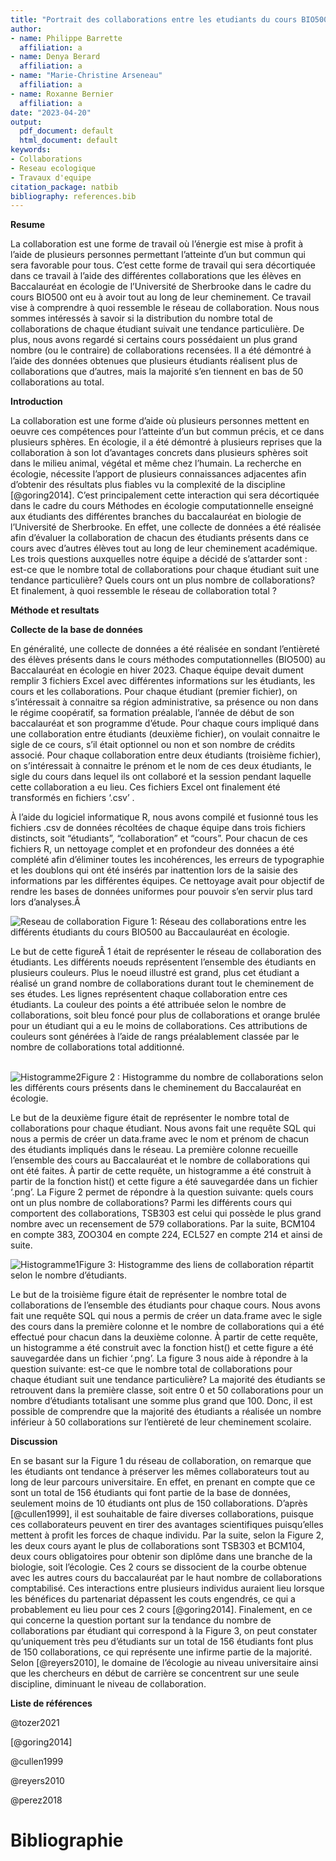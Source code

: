 ```yaml
---
title: "Portrait des collaborations entre les etudiants du cours BIO500"
author:
- name: Philippe Barrette
  affiliation: a
- name: Denya Berard
  affiliation: a
- name: "Marie-Christine Arseneau"
  affiliation: a
- name: Roxanne Bernier
  affiliation: a
date: "2023-04-20"
output:
  pdf_document: default
  html_document: default
keywords:
- Collaborations
- Reseau ecologique
- Travaux d'equipe
citation_package: natbib
bibliography: references.bib
---
```


**Resume**

La collaboration est une forme de travail où l'énergie est mise à profit à l'aide de plusieurs personnes permettant l'atteinte d'un but commun qui sera favorable pour tous. C'est cette forme de travail qui sera décortiquée dans ce travail à l'aide des différentes collaborations que les élèves en Baccalauréat en écologie de l'Université de Sherbrooke dans le cadre du cours BIO500 ont eu à avoir tout au long de leur cheminement. Ce travail vise à comprendre à quoi ressemble le réseau de collaboration. Nous nous sommes intéressés à savoir si la distribution du nombre total de collaborations de chaque étudiant suivait une tendance particulière. De plus, nous avons regardé si certains cours possédaient un plus grand nombre (ou le contraire) de collaborations recensées. Il a été démontré à l'aide des données obtenues que plusieurs étudiants réalisent plus de collaborations que d'autres, mais la majorité s'en tiennent en bas de 50 collaborations au total.

**Introduction**

La collaboration est une forme d'aide où plusieurs personnes mettent en oeuvre ces compétences pour l'atteinte d'un but commun précis, et ce dans plusieurs sphères. En écologie, il a été démontré à plusieurs reprises que la collaboration à son lot d'avantages concrets dans plusieurs sphères soit dans le milieu animal, végétal et même chez l'humain. La recherche en écologie, nécessite l'apport de plusieurs connaissances adjacentes afin d'obtenir des résultats plus fiables vu la complexité de la discipline [@goring2014]. C'est principalement cette interaction qui sera décortiquée dans le cadre du cours Méthodes en écologie computationnelle enseigné aux étudiants des différentes branches du baccalauréat en biologie de l'Université de Sherbrooke. En effet, une collecte de données a été réalisée afin d'évaluer la collaboration de chacun des étudiants présents dans ce cours avec d'autres élèves tout au long de leur cheminement académique. Les trois questions auxquelles notre équipe a décidé de s'attarder sont : est-ce que le nombre total de collaborations pour chaque étudiant suit une tendance particulière? Quels cours ont un plus nombre de collaborations? Et finalement, à quoi ressemble le réseau de collaboration total ?

**Méthode et resultats**

**Collecte de la base de données**

En généralité, une collecte de données a été réalisée en sondant l'entièreté des élèves présents dans le cours méthodes computationnelles (BIO500) au Baccalauréat en écologie en hiver 2023. Chaque équipe devait dument remplir 3 fichiers Excel avec différentes informations sur les étudiants, les cours et les collaborations. Pour chaque étudiant (premier fichier), on s'intéressait à connaitre sa région administrative, sa présence ou non dans le régime coopératif, sa formation préalable, l'année de début de son baccalauréat et son programme d'étude. Pour chaque cours impliqué dans une collaboration entre étudiants (deuxième fichier), on voulait connaitre le sigle de ce cours, s'il était optionnel ou non et son nombre de crédits associé. Pour chaque collaboration entre deux étudiants (troisième fichier), on s'intéressait à connaitre le prénom et le nom de ces deux étudiants, le sigle du cours dans lequel ils ont collaboré et la session pendant laquelle cette collaboration a eu lieu. Ces fichiers Excel ont finalement été transformés en fichiers '.csv' .

À l'aide du logiciel informatique R, nous avons compilé et fusionné tous les fichiers .csv de données récoltées de chaque équipe dans trois fichiers distincts, soit "étudiants", "collaboration" et "cours". Pour chacun de ces fichiers R, un nettoyage complet et en profondeur des données a été complété afin d'éliminer toutes les incohérences, les erreurs de typographie et les doublons qui ont été insérés par inattention lors de la saisie des informations par les différentes équipes. Ce nettoyage avait pour objectif de rendre les bases de données uniformes pour pouvoir s'en servir plus tard lors d'analyses.Â 

![Reseau de collaboration](figures/Reseau_de_collaboration.png) Figure 1: Réseau des collaborations entre les différents étudiants du cours BIO500 au Baccaulauréat en écologie.

Le but de cette figureÂ 1 était de représenter le réseau de collaboration des étudiants. Les différents noeuds représentent l'ensemble des étudiants en plusieurs couleurs. Plus le noeud illustré est grand, plus cet étudiant a réalisé un grand nombre de collaborations durant tout le cheminement de ses études. Les lignes représentent chaque collaboration entre ces étudiants. La couleur des points a été attribuée selon le nombre de collaborations, soit bleu foncé pour plus de collaborations et orange brulée pour un étudiant qui a eu le moins de collaborations. Ces attributions de couleurs sont générées à l'aide de rangs préalablement classée par le nombre de collaborations total additionné.

\
![Histogramme2](figures/Histogramme_de_collaboration_par_cours.png)Figure 2 : Histogramme du nombre de collaborations selon les différents cours présents dans le cheminement du Baccalauréat en écologie.

Le but de la deuxième figure était de représenter le nombre total de collaborations pour chaque étudiant. Nous avons fait une requête SQL qui nous a permis de créer un data.frame avec le nom et prénom de chacun des étudiants impliqués dans le réseau. La première colonne recueille l'ensemble des cours au Baccalauréat et le nombre de collaborations qui ont été faites. À partir de cette requête, un histogramme a été construit à partir de la fonction hist() et cette figure a été sauvegardée dans un fichier '.png'. La Figure 2 permet de répondre à la question suivante: quels cours ont un plus nombre de collaborations? Parmi les différents cours qui comportent des collaborations, TSB303 est celui qui possède le plus grand nombre avec un recensement de 579 collaborations. Par la suite, BCM104 en compte 383, ZOO304 en compte 224, ECL527 en compte 214 et ainsi de suite.

![Histogramme1](figures/Histogramme_de_collaboration_entre_etudiants.png)Figure 3: Histogramme des liens de collaboration répartit selon le nombre d'étudiants.

Le but de la troisième figure était de représenter le nombre total de collaborations de l'ensemble des étudiants pour chaque cours. Nous avons fait une requête SQL qui nous a permis de créer un data.frame avec le sigle des cours dans la première colonne et le nombre de collaborations qui a été effectué pour chacun dans la deuxième colonne. À partir de cette requête, un histogramme a été construit avec la fonction hist() et cette figure a été sauvegardée dans un fichier '.png'. La figure 3 nous aide à répondre à la question suivante: est-ce que le nombre total de collaborations pour chaque étudiant suit une tendance particulière? La majorité des étudiants se retrouvent dans la première classe, soit entre 0 et 50 collaborations pour un nombre d'étudiants totalisant une somme plus grand que 100. Donc, il est possible de comprendre que la majorité des étudiants a réalisée un nombre inférieur à 50 collaborations sur l'entièreté de leur cheminement scolaire.

**Discussion**

En se basant sur la Figure 1 du réseau de collaboration, on remarque que les étudiants ont tendance à préserver les mêmes collaborateurs tout au long de leur parcours universitaire. En effet, en prenant en compte que ce sont un total de 156 étudiants qui font partie de la base de données, seulement moins de 10 étudiants ont plus de 150 collaborations. D'après [@cullen1999], il est souhaitable de faire diverses collaborations, puisque ces collaborateurs peuvent en tirer des avantages scientifiques puisqu'elles mettent à profit les forces de chaque individu. Par la suite, selon la Figure 2, les deux cours ayant le plus de collaborations sont TSB303 et BCM104, deux cours obligatoires pour obtenir son diplôme dans une branche de la biologie, soit l'écologie. Ces 2 cours se dissocient de la courbe obtenue avec les autres cours du baccalauréat par le haut nombre de collaborations comptabilisé. Ces interactions entre plusieurs individus auraient lieu lorsque les bénéfices du partenariat dépassent les couts engendrés, ce qui a probablement eu lieu pour ces 2 cours [@goring2014]. Finalement, en ce qui concerne la question portant sur la tendance du nombre de collaborations par étudiant qui correspond à la Figure 3, on peut constater qu'uniquement très peu d'étudiants sur un total de 156 étudiants font plus de 150 collaborations, ce qui représente une infirme partie de la majorité. Selon [@reyers2010], le domaine de l'écologie au niveau universitaire ainsi que les chercheurs en début de carrière se concentrent sur une seule discipline, diminuant le niveau de collaboration.

**Liste de références**

@tozer2021

[@goring2014]

@cullen1999

@reyers2010

@perez2018

\newpage
# Bibliographie {-}
\

\
